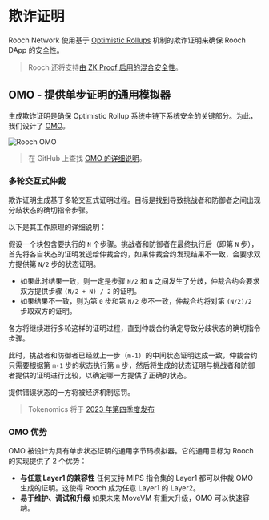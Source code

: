 # 欺诈证明

Rooch Network 使用基于 [Optimistic Rollups](https://ethereum.org/en/developers/docs/scaling/optimistic-rollups/) 机制的欺诈证明来确保 Rooch DApp 的安全性。

> Rooch 还将支持[由 ZK Proof 启用的混合安全性](/docs/tech-highlights/hybrid-security)。

## OMO - 提供单步证明的通用模拟器

生成欺诈证明是确保 Optimistic Rollup 系统中链下系统安全的关键部分。为此，我们设计了 [OMO](https://github.com/rooch-network/omo)。


<Image
  src="/docs/rooch-omo.svg"
  alt="Rooch OMO"
  width={500}
  height={500}
  className="mx-auto my-4"
/>

> 在 GitHub 上查找 [OMO 的详细说明](https://github.com/rooch-network/omo/blob/main/docs/guidelines.md)。

### 多轮交互式仲裁

欺诈证明生成基于多轮交互式证明过程。目标是找到导致挑战者和防御者之间出现分歧状态的确切指令步骤。

以下是其工作原理的详细说明：

假设一个块包含要执行的 `N` 个步骤。挑战者和防御者在最终执行后（即第 `N` 步），首先将各自状态的证明发送给仲裁合约，如果仲裁合约发现结果不一致，会要求双方提供第 `N/2` 步的状态证明。

- 如果此时结果一致，则一定是步骤 `N/2` 和 `N` 之间发生了分歧，仲裁合约会要求双方提供步骤 `(N/2 + N) / 2` 的证明。
- 如果结果不一致，则为第 `0` 步和第 `N/2` 步不一致，仲裁合约将对第 `(N/2)/2` 步取双方的证明。

各方将继续进行多轮这样的证明过程，直到仲裁合约确定导致分歧状态的确切指令步骤。

此时，挑战者和防御者已经就上一步（`m-1`）的中间状态证明达成一致，仲裁合约只需要根据第 `m-1` 步的状态执行第 `m` 步，然后将生成的状态证明与挑战者和防御者提供的证明进行比较，以确定哪一方提供了正确的状态。

提供错误状态的一方将被经济机制惩罚。

> Tokenomics 将于 [2023 年第四季度发布](/docs/miscellaneous/roadmap#2023-q4---mainnet-ready-testnet)

### OMO 优势

OMO 被设计为具有单步状态证明的通用字节码模拟器。它的通用目标为 Rooch 的实现提供了 2 个优势：

- **与任意 Layer1 的兼容性**
  任何支持 MIPS 指令集的 Layer1 都可以仲裁 OMO 生成的证明。这使得 Rooch 成为任意 Layer1 的 Layer2。
- **易于维护、调试和升级**
  如果未来 MoveVM 有重大升级，OMO 可以快速容纳。
